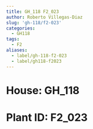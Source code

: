 ```yaml
---
title: GH_118 F2_023
author: Roberto Villegas-Diaz
slug: 'gh-118/f2-023'
categories:
  - GH118
tags:
  - F2
aliases:
  - label/gh-118-f2-023
  - label/gh118-f2023
---
```


# **House**: GH_118
# **Plant ID**: F2_023
